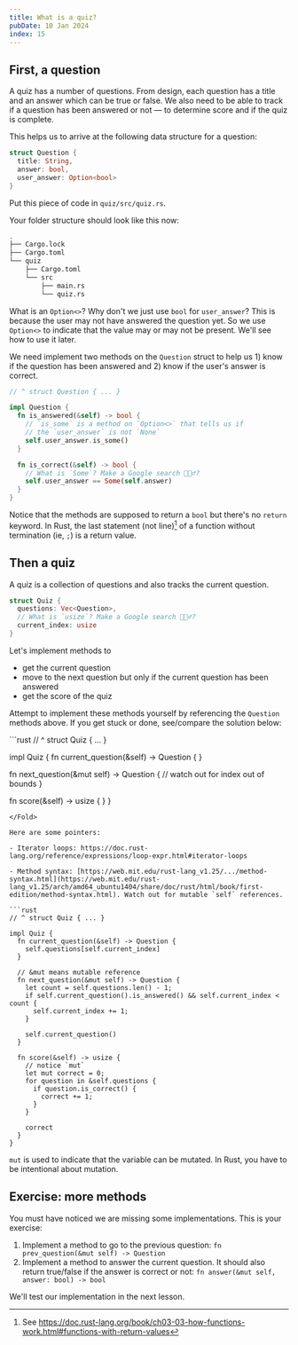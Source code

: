 ```yaml
---
title: What is a quiz?
pubDate: 10 Jan 2024
index: 15
---
```



## First, a question

A quiz has a number of questions. From design, each question has a title and an answer which can be true or false. We also need to be able to track if a question has been answered or not — to determine score and if the quiz is complete.

This helps us to arrive at the following data structure for a question:

```rust
struct Question {
  title: String,
  answer: bool,
  user_answer: Option<bool>
}
```

Put this piece of code in `quiz/src/quiz.rs`.

<Fold title="Current folder structure" subtitle="Compare to make sure you're on track" client:load>
Your folder structure should look like this now:

```bash
.
├── Cargo.lock
├── Cargo.toml
└── quiz
    ├── Cargo.toml
    └── src
        ├── main.rs
        └── quiz.rs
```
</Fold>

What is an `Option<>`? Why don't we just use `bool` for `user_answer`? This is because the user may not have answered the question yet. So we use `Option<>` to indicate that the value may or may not be present. We'll see how to use it later.

We need implement two methods on the `Question` struct to help us 1) know if the question has been answered and 2) know if the user's answer is correct.

```rust
// ^ struct Question { ... }

impl Question {
  fn is_answered(&self) -> bool {
    // `is_some` is a method on `Option<>` that tells us if
    // the `user_answer` is not `None`
    self.user_answer.is_some()
  }

  fn is_correct(&self) -> bool {
    // What is `Some`? Make a Google search 🤷🏽‍♂️?
    self.user_answer == Some(self.answer)
  }
}
```

Notice that the methods are supposed to return a `bool` but there's no `return` keyword. In Rust, the last statement (not line)[^1] of a function without termination (ie, `;`) is a return value.

[^1]: See https://doc.rust-lang.org/book/ch03-03-how-functions-work.html#functions-with-return-values

## Then a quiz

A quiz is a collection of questions and also tracks the current question.

```rust
struct Quiz {
  questions: Vec<Question>,
  // What is `usize`? Make a Google search 🤷🏽‍♂️?
  current_index: usize
}
```

Let's implement methods to

- get the current question
- move to the next question but only if the current question has been answered
- get the score of the quiz

Attempt to implement these methods yourself by referencing the `Question` methods above. If you get stuck or done, see/compare the solution below:


<Fold client:load title="Hint: Quiz Signature" subtitle="Click here to view the Quiz methods' signature. Implement them.">
```rust
// ^ struct Quiz { ... }

impl Quiz {
  fn current_question(&self) -> Question { }

  fn next_question(&mut self) -> Question {
  // watch out for index out of bounds
  }

  fn score(&self) -> usize { }
}

````
</Fold>

Here are some pointers:

- Iterator loops: https://doc.rust-lang.org/reference/expressions/loop-expr.html#iterator-loops

- Method syntax: [https://web.mit.edu/rust-lang_v1.25/.../method-syntax.html](https://web.mit.edu/rust-lang_v1.25/arch/amd64_ubuntu1404/share/doc/rust/html/book/first-edition/method-syntax.html). Watch out for mutable `self` references.

```rust
// ^ struct Quiz { ... }

impl Quiz {
  fn current_question(&self) -> Question {
    self.questions[self.current_index]
  }

  // &mut means mutable reference
  fn next_question(&mut self) -> Question {
    let count = self.questions.len() - 1;
    if self.current_question().is_answered() && self.current_index < count {
      self.current_index += 1;
    }

    self.current_question()
  }

  fn score(&self) -> usize {
    // notice `mut`
    let mut correct = 0;
    for question in &self.questions {
      if question.is_correct() {
        correct += 1;
      }
    }

    correct
  }
}
````

`mut` is used to indicate that the variable can be mutated. In Rust, you have to be intentional about mutation.

## Exercise: more methods

You must have noticed we are missing some implementations. This is your exercise:

1. Implement a method to go to the previous question: `fn prev_question(&mut self) -> Question`
2. Implement a method to answer the current question. It should also return true/false if the answer is correct or not: `fn answer(&mut self, answer: bool) -> bool`

We'll test our implementation in the next lesson.
